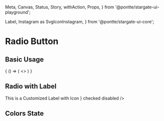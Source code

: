   Meta,
  Canvas,
  Status,
  Story,
  withAction,
  Props,
} from '@pontte/stargate-ui-playground';

  Label,
  Instagram as SvgIconInstagram,
} from '@pontte/stargate-ui-core';


<Meta title="Core/Form Elements/Radio" component={Radio} />

# Radio Button

<Status type="rc" />

## Basic Usage

<Canvas>
  <Story name="Basic Usage" parameters={{
    jest: ['Radio.spec.jsx'],
  }}>
    {
      () => (
        <>
          <Radio
            radioLabel="Radio"
            checked
          />
          <Radio
            radioLabel="Radio Disabled"
            checked
            disabled
          />
        </>
      )
    }
  </Story>
</Canvas>

<Props component={Radio} />

## Radio with Label

<Canvas>
  <Radio
    label="This is a default Label"
    checked
  />
  <Radio
    label={
      <Label>
        <SvgIconInstagram />
        This is a Customized Label with Icon
      </Label>
    }
    checked
    disabled
  />
</Canvas>

## Colors State

<Canvas>
  <Radio
    radioLabel
    color="success"
    checked={false}
  />
  <Radio
    color="warning"
    checked
  />
  <Radio
    color="error"
    checked={false}
  />
  <Radio
    color="info"
    checked
  />
</Canvas>
